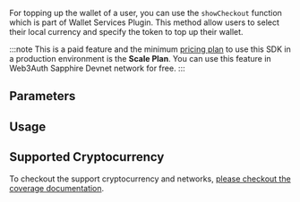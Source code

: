 
For topping up the wallet of a user, you can use the `showCheckout` function which is part of Wallet
Services Plugin. This method allow users to select their local currency and specify the token to top
up their wallet.

:::note This is a paid feature and the minimum [pricing plan](https://web3auth.io/pricing.html) to
use this SDK in a production environment is the **Scale Plan**. You can use this feature in Web3Auth
Sapphire Devnet network for free. :::

## Parameters

<ShowCheckoutParameters />

## Usage

<ShowCheckout />

## Supported Cryptocurrency

To checkout the support cryptocurrency and networks,
[please checkout the coverage documentation](/docs/features/topup#coverage).
